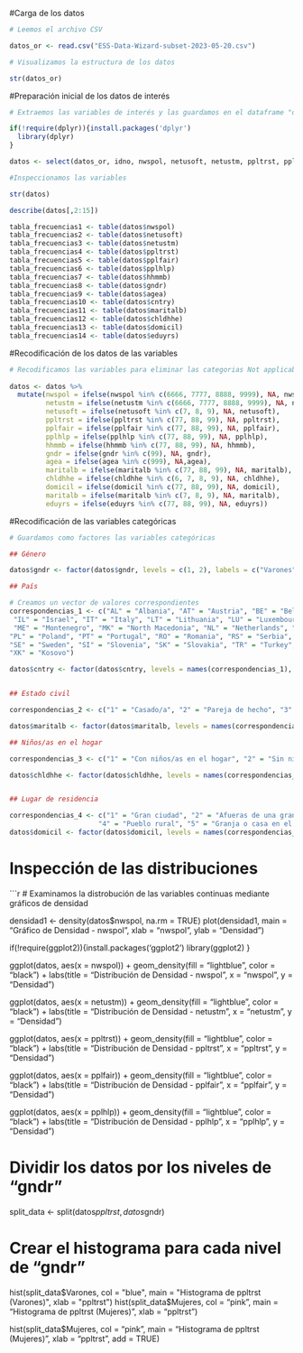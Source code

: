 #Carga de los datos

```r
# Leemos el archivo CSV

datos_or <- read.csv("ESS-Data-Wizard-subset-2023-05-20.csv")

# Visualizamos la estructura de los datos

str(datos_or)
```


#Preparación inicial de los datos de interés

```r
# Extraemos las variables de interés y las guardamos en el dataframe "datos"

if(!require(dplyr)){install.packages('dplyr')
  library(dplyr)
}

datos <- select(datos_or, idno, nwspol, netusoft, netustm, ppltrst, pplfair, pplhlp, hhmmb, gndr, agea, cntry, maritalb, chldhhe, domicil, eduyrs)

#Inspeccionamos las variables

str(datos)

describe(datos[,2:15])

tabla_frecuencias1 <- table(datos$nwspol)
tabla_frecuencias2 <- table(datos$netusoft)
tabla_frecuencias3 <- table(datos$netustm)
tabla_frecuencias4 <- table(datos$ppltrst)
tabla_frecuencias5 <- table(datos$pplfair)
tabla_frecuencias6 <- table(datos$pplhlp)
tabla_frecuencias7 <- table(datos$hhmmb)
tabla_frecuencias8 <- table(datos$gndr)
tabla_frecuencias9 <- table(datos$agea)
tabla_frecuencias10 <- table(datos$cntry)
tabla_frecuencias11 <- table(datos$maritalb)
tabla_frecuencias12 <- table(datos$chldhhe)
tabla_frecuencias13 <- table(datos$domicil)
tabla_frecuencias14 <- table(datos$eduyrs)

```

#Recodificación de los datos de las variables

```r

# Recodificamos las variables para eliminar las categorias Not applicable, Refusal, Don't know, No answer en las diferentes variables
 
datos <- datos %>% 
  mutate(nwspol = ifelse(nwspol %in% c(6666, 7777, 8888, 9999), NA, nwspol),
         netustm = ifelse(netustm %in% c(6666, 7777, 8888, 9999), NA, netustm),
         netusoft = ifelse(netusoft %in% c(7, 8, 9), NA, netusoft),
         ppltrst = ifelse(ppltrst %in% c(77, 88, 99), NA, ppltrst),
         pplfair = ifelse(pplfair %in% c(77, 88, 99), NA, pplfair),
         pplhlp = ifelse(pplhlp %in% c(77, 88, 99), NA, pplhlp),
         hhmmb = ifelse(hhmmb %in% c(77, 88, 99), NA, hhmmb),
         gndr = ifelse(gndr %in% c(99), NA, gndr),
         agea = ifelse(agea %in% c(999), NA,agea),
         maritalb = ifelse(maritalb %in% c(77, 88, 99), NA, maritalb),
         chldhhe = ifelse(chldhhe %in% c(6, 7, 8, 9), NA, chldhhe),
         domicil = ifelse(domicil %in% c(77, 88, 99), NA, domicil),
         maritalb = ifelse(maritalb %in% c(7, 8, 9), NA, maritalb),
         eduyrs = ifelse(eduyrs %in% c(77, 88, 99), NA, eduyrs))


```

#Recodificación de las variables categóricas

```r
# Guardamos como factores las variables categóricas 

## Género

datos$gndr <- factor(datos$gndr, levels = c(1, 2), labels = c("Varones", "Mujeres"))

## País

# Creamos un vector de valores correspondientes
correspondencias_1 <- c("AL" = "Albania", "AT" = "Austria", "BE" = "Belgium", "BG" = "Bulgaria", "CH" = "Switzerland", "CY" = "Cyprus", "CZ" = "Czechia", "DE" = "Germany", "DK" = "Denmark", "EE" = "Estonia", "ES" = "Spain", "FI" = "Finland", "FR" = "France", "GB" = "United Kingdom", "GE" = "Georgia", "GR" = "Greece", "HR" = "Croatia", "HU" = "Hungary", "IE" = "Ireland", "IS" = "Iceland",
 "IL" = "Israel", "IT" = "Italy", "LT" = "Lithuania", "LU" = "Luxembourg", "LV" = "Latvia",
 "ME" = "Montenegro", "MK" = "North Macedonia", "NL" = "Netherlands", "NO" = "Norway",
"PL" = "Poland", "PT" = "Portugal", "RO" = "Romania", "RS" = "Serbia", "RU" = "Russian Federation",
"SE" = "Sweden", "SI" = "Slovenia", "SK" = "Slovakia", "TR" = "Turkey", "UA" = "Ukraine",
"XK" = "Kosovo")

datos$cntry <- factor(datos$cntry, levels = names(correspondencias_1), labels = correspondencias_1)


## Estado civil

correspondencias_2 <- c("1" = "Casado/a", "2" = "Pareja de hecho", "3" = "Separado/a", "4" = "Divorciado/a", "5" = "Viudo/a", "6" = "Soltero/a")

datos$maritalb <- factor(datos$maritalb, levels = names(correspondencias_2), labels = correspondencias_2)

## Niños/as en el hogar

correspondencias_3 <- c("1" = "Con niños/as en el hogar", "2" = "Sin niños/as en el hogar")

datos$chldhhe <- factor(datos$chldhhe, levels = names(correspondencias_3), labels = correspondencias_3)


## Lugar de residencia

correspondencias_4 <- c("1" = "Gran ciudad", "2" = "Afueras de una gran ciudad", "3" = "Ciudad pequeña", 
                      "4" = "Pueblo rural", "5" = "Granja o casa en el campo")
datos$domicil <- factor(datos$domicil, levels = names(correspondencias_4), labels = correspondencias_4)

```

# Inspección de las distribuciones

```r



# Examinamos la distrobución de las variables continuas mediante gráficos de densidad 

densidad1 <- density(datos$nwspol, na.rm = TRUE)
plot(densidad1, main = "Gráfico de Densidad - nwspol", xlab = "nwspol", ylab = "Densidad")


if(!require(ggplot2)){install.packages('ggplot2')
  library(ggplot2)
}


ggplot(datos, aes(x = nwspol)) +
  geom_density(fill = "lightblue", color = "black") +
  labs(title = "Distribución de Densidad - nwspol", x = "nwspol", y = "Densidad")

ggplot(datos, aes(x = netustm)) +
  geom_density(fill = "lightblue", color = "black") +
  labs(title = "Distribución de Densidad - netustm", x = "netustm", y = "Densidad")

ggplot(datos, aes(x = ppltrst)) +
  geom_density(fill = "lightblue", color = "black") +
  labs(title = "Distribución de Densidad - ppltrst", x = "ppltrst", y = "Densidad")

ggplot(datos, aes(x = pplfair)) +
  geom_density(fill = "lightblue", color = "black") +
  labs(title = "Distribución de Densidad - pplfair", x = "pplfair", y = "Densidad")

ggplot(datos, aes(x = pplhlp)) +
  geom_density(fill = "lightblue", color = "black") +
  labs(title = "Distribución de Densidad - pplhlp", x = "pplhlp", y = "Densidad")


# Dividir los datos por los niveles de "gndr"
split_data <- split(datos$ppltrst, datos$gndr)

# Crear el histograma para cada nivel de "gndr"
hist(split_data$Varones, col = "blue", main = "Histograma de ppltrst (Varones)", xlab = "ppltrst")
hist(split_data$Mujeres, col = "pink", main = "Histograma de ppltrst (Mujeres)", xlab = "ppltrst")

hist(split_data$Mujeres, col = "pink", main = "Histograma de ppltrst (Mujeres)", xlab = "ppltrst", add = TRUE)



